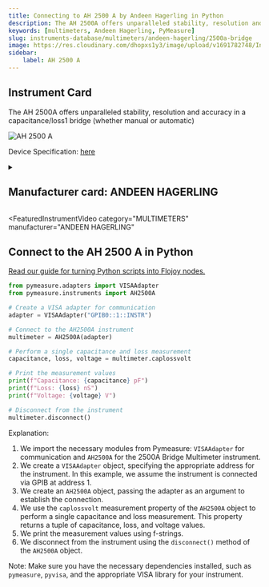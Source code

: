 ```yaml
---
title: Connecting to AH 2500 A by Andeen Hagerling in Python
description: The AH 2500A offers unparalleled stability, resolution and accuracy in a capacitance/loss1 bridge (whether manual or automatic)
keywords: [multimeters, Andeen Hagerling, PyMeasure] 
slug: instruments-database/multimeters/andeen-hagerling/2500a-bridge 
image: https://res.cloudinary.com/dhopxs1y3/image/upload/v1691782748/Instruments/Multimeters/2500A-Bridge/2500A-Bridge.jpg
sidebar:
    label: AH 2500 A 
---
```



## Instrument Card

The AH 2500A offers unparalleled stability, resolution and accuracy in a capacitance/loss1 bridge (whether manual or automatic)

![AH 2500 A](https://res.cloudinary.com/dhopxs1y3/image/upload/v1691782748/Instruments/Multimeters/2500A-Bridge/2500A-Bridge.jpg)

Device Specification: [here](https://manuals.repeater-builder.com/te-files/MISCELLANEOUS/ANDEEN-HAGERLING%202500A%20Operation.pdf)

<details style={{ marginTop: "15px"}}>
<summary><h2 style={{display:'inline'}}>Manufacturer card: ANDEEN HAGERLING</h2></summary>

![ANDEEN HAGERLING](https://res.cloudinary.com/dhopxs1y3/image/upload/v1692806198/Instruments/Vendor%20Logos/Andeen_Hagerling.png)

**Andeen**-**Hagerling**, Inc. - manufacturers of the world's most accurate capacitance bridges and standards

- Headquarters: US
- Yearly Revenue (millions, USD): 1
- Vendor Website: [here](https://www.andeen-hagerling.com/)

</details>


<FeaturedInstrumentVideo
  category="MULTIMETERS"
  manufacturer="ANDEEN HAGERLING"
></FeaturedInstrumentVideo>

## Connect to the AH 2500 A in Python

[Read our guide for turning Python scripts into Flojoy nodes.](https://docs.flojoy.ai/contribution/blocks/custom-flojoy-block/)


<Tabs>

<TabItem value="Flojoy" label="Flojoy" className="flojoy-instrument-tabs">

<NodeCardCollection category='MULTIMETERS' manufacturer='ANDEEN'></NodeCardCollection>

</TabItem>
<TabItem value="PyMeasure" label="PyMeasure">


```python
from pymeasure.adapters import VISAAdapter
from pymeasure.instruments import AH2500A

# Create a VISA adapter for communication
adapter = VISAAdapter("GPIB0::1::INSTR")

# Connect to the AH2500A instrument
multimeter = AH2500A(adapter)

# Perform a single capacitance and loss measurement
capacitance, loss, voltage = multimeter.caplossvolt

# Print the measurement values
print(f"Capacitance: {capacitance} pF")
print(f"Loss: {loss} nS")
print(f"Voltage: {voltage} V")

# Disconnect from the instrument
multimeter.disconnect()
```

Explanation:
1. We import the necessary modules from Pymeasure: `VISAAdapter` for communication and `AH2500A` for the 2500A Bridge Multimeter instrument.
2. We create a `VISAAdapter` object, specifying the appropriate address for the instrument. In this example, we assume the instrument is connected via GPIB at address 1.
3. We create an `AH2500A` object, passing the adapter as an argument to establish the connection.
4. We use the `caplossvolt` measurement property of the `AH2500A` object to perform a single capacitance and loss measurement. This property returns a tuple of capacitance, loss, and voltage values.
5. We print the measurement values using f-strings.
6. We disconnect from the instrument using the `disconnect()` method of the `AH2500A` object.

Note: Make sure you have the necessary dependencies installed, such as `pymeasure`, `pyvisa`, and the appropriate VISA library for your instrument.

</TabItem>
</Tabs>